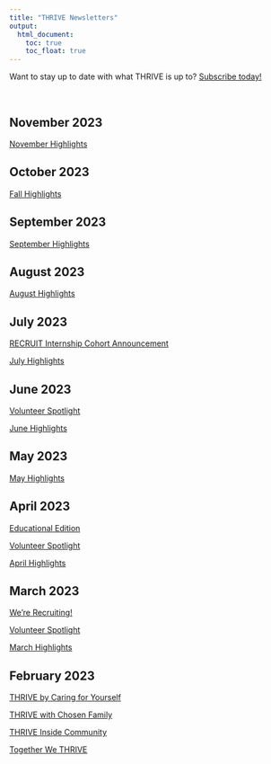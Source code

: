 ```yaml
---
title: "THRIVE Newsletters"
output:
  html_document:
    toc: true
    toc_float: true
---
```


Want to stay up to date with what THRIVE is up to? [Subscribe today!](http://eepurl.com/iilXFb)

<br>

## November 2023

[November Highlights](https://mailchi.mp/97bbbe2ee437/together-we-thrive-12660470)

## October 2023

[Fall Highlights](https://mailchi.mp/5eef3dc1d32d/together-we-thrive-12655784)

## September 2023

[September Highlights](https://us21.campaign-archive.com/?u=a55dc7a557c8e1c98ba1d9d54&id=51389f3b68)

## August 2023

[August Highlights](https://us21.campaign-archive.com/?u=a55dc7a557c8e1c98ba1d9d54&id=24c1553b43)

## July 2023

[RECRUIT Internship Cohort Announcement](https://mailchi.mp/02f26553c8de/together-we-thrive-12615457)

[July Highlights](https://us21.campaign-archive.com/?u=a55dc7a557c8e1c98ba1d9d54&id=4c8d601473)

## June 2023

[Volunteer Spotlight](https://us21.campaign-archive.com/?u=a55dc7a557c8e1c98ba1d9d54&id=0654171331)

[June Highlights](https://us21.campaign-archive.com/?u=a55dc7a557c8e1c98ba1d9d54&id=5a5b155e7c)

## May 2023

[May Highlights](https://us21.campaign-archive.com/?u=a55dc7a557c8e1c98ba1d9d54&id=ba08a2f517)

## April 2023

[Educational Edition](https://mailchi.mp/cc6a598c646b/together-we-thrive-476506)

[Volunteer Spotlight](https://us21.campaign-archive.com/?u=a55dc7a557c8e1c98ba1d9d54&id=1ae41fa44f)

[April Highlights](https://us21.campaign-archive.com/?u=a55dc7a557c8e1c98ba1d9d54&id=fa76602317)

## March 2023

[We're Recruiting!](https://us21.campaign-archive.com/?u=a55dc7a557c8e1c98ba1d9d54&id=bebea2e3f0)

[Volunteer Spotlight](https://us21.campaign-archive.com/?u=a55dc7a557c8e1c98ba1d9d54&id=8c366172c0)

[March Highlights](https://us21.campaign-archive.com/?u=a55dc7a557c8e1c98ba1d9d54&id=5dd3c3ab32)

## February 2023

[THRIVE by Caring for Yourself](https://us21.campaign-archive.com/?u=a55dc7a557c8e1c98ba1d9d54&id=c09d6f7a5a)

[THRIVE with Chosen Family](https://us21.campaign-archive.com/?u=a55dc7a557c8e1c98ba1d9d54&id=e51a4b2853)

[THRIVE Inside Community](https://us21.campaign-archive.com/?u=a55dc7a557c8e1c98ba1d9d54&id=018180bf1b)

[Together We THRIVE](https://us21.campaign-archive.com/?u=a55dc7a557c8e1c98ba1d9d54&id=0ce84c6558)

